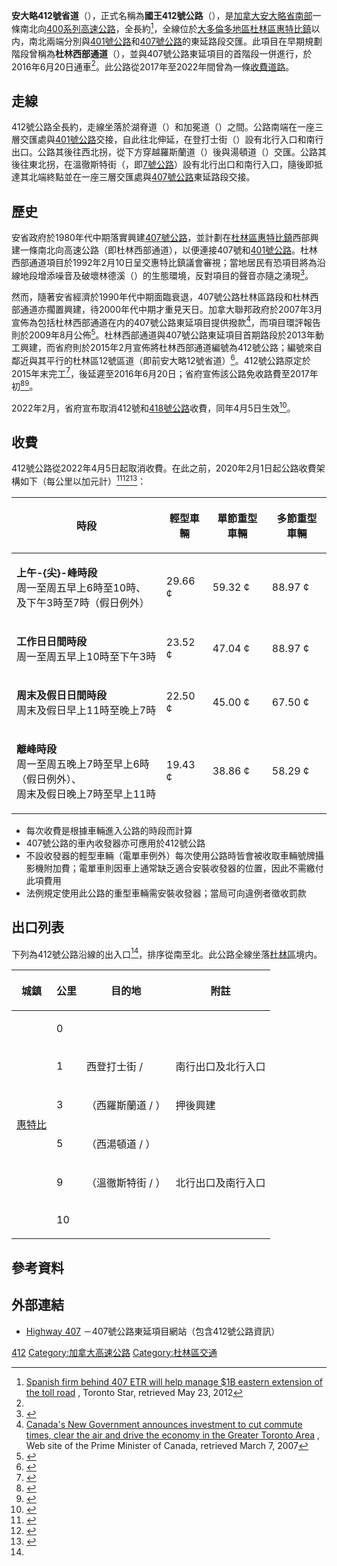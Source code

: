 {{Infobox road2
| country = CAN
| type = Fwy
| province = ON
| direction_a = 北
| direction_b = 南
| route = 412
 | alternate_name   = 杜林西部通道
 | established = 1990年代計劃<br>2016年6月20日開通
 | maint      = [[安大略省交通厅|安大略省交通厅]]
 | length_km  = 10
 | length_ref = <ref name="EastEA" />
 | end_b  = {{jcon|Hwy|401}} – [[惠特比_(安大略省)|惠特比]]
 | end_a  = {{jcon|Hwy|407}} – 惠特比
 | junction  = {{jcon|Hwy|7}} – 惠特比
 | towns       = [[惠特比_(安大略省)|惠特比]]
 | regions     = [[杜林區|杜林區]]
 | map        = 
 | browse_route = 412
 | previous_route = 410
 | next_route= 416
}}
'''安大略412號省道'''（{{lang-en|Ontario Highway 412}}），正式名稱為'''國王412號公路'''（{{lang|en|King's Highway 412}}），是[[加拿大|加拿大]][[安大略省|安大略省]][[南安大略|南部]]一條南北向[[400系列公路|400系列]][[高速公路|高速公路]]，全長約{{convert|10|km|mi}}<ref name=Manage>[http://www.thestar.com/news/transportation/article/1183198--spanish-firm-behind-407-etr-will-help-manage-1b-eastern-extension-of-the-toll-road Spanish firm behind 407 ETR will help manage $1B eastern extension of the toll road] {{Wayback|url=http://www.thestar.com/news/transportation/article/1183198--spanish-firm-behind-407-etr-will-help-manage-1b-eastern-extension-of-the-toll-road |date=20120625195311 }}, Toronto Star, retrieved May 23, 2012</ref>，全線位於[[大多倫多地區|大多倫多地區]][[杜林區|杜林區]][[惠特比_(安大略省)|惠特比鎮]]以内，南北兩端分別與[[安大略401號省道|401號公路]]和[[安大略407號省道|407號公路]]的東延路段交匯。此項目在早期規劃階段曾稱為'''杜林西部通道'''（{{lang|en|West Durham Link}}），並與407號公路東延項目的首階段一併進行，於2016年6月20日通車<ref name="Mirror160621"/>。此公路從2017年至2022年間曾為一條[[收費道路|收費道路]]。

== 走線 ==
412號公路全長約{{convert|10|km|mi}}，走線坐落於湖脊道（{{lang|en|Lakeridge Road}}）和加冕道（{{lang|en|Coronation Road}}）之間。公路南端在一座三層交匯處與[[安大略401號省道|401號公路]]交接，自此往北伸延，在登打士街（{{lang|en|Dundas Street}}）設有北行入口和南行出口。公路其後往西北拐，從下方穿越羅斯蘭道（{{lang|en|Rossland Road}}）後與湯頓道（{{lang|en|Taunton Road}}）交匯。公路其後往東北拐，在溫徹斯特街（{{lang|en|Winchester Street}}，即[[安大略7號省道|7號公路]]）設有北行出口和南行入口，隨後即抵達其北端終點並在一座三層交匯處與[[安大略407號省道|407號公路]]東延路段交接。

== 歷史 ==
安省政府於1980年代中期落實興建[[安大略407號省道|407號公路]]，並計劃在[[杜林區|杜林區]][[惠特比_(安大略省)|惠特比鎮]]西部興建一條南北向高速公路（即杜林西部通道），以便連接407號和[[安大略401號省道|401號公路]]。杜林西部通道項目於1992年2月10日呈交惠特比鎮議會審視；當地居民有恐項目將為沿線地段增添噪音及破壞林德溪（{{lang|en|Lynde Creek}}）的生態環境，反對項目的聲音亦隨之湧現<ref>{{cite news

 | title      = Residents Fighting 407 Link in Whitby
 | first      = Valerie
 | last       = Hill
 | work       = The Toronto Star
 | date       = March 5, 1992
 | page       = SD3}}</ref>。

然而，隨著安省經濟於1990年代中期面臨衰退，407號公路杜林區路段和杜林西部通道亦擱置興建，待2000年代中期才重見天日。加拿大聯邦政府於2007年3月宣佈為包括杜林西部通道在内的407號公路東延項目提供撥款<ref name=FLOW>[http://www.pm.gc.ca/eng/media.asp?category=1&id=1557 Canada's New Government announces investment to cut commute times, clear the air and drive the economy in the Greater Toronto Area] {{Wayback|url=http://www.pm.gc.ca/eng/media.asp?category=1&id=1557 |date=20100227124959 }}, Web site of the Prime Minister of Canada, retrieved March 7, 2007</ref>，而項目環評報告則於2009年8月公佈<ref name="EastEA">{{cite report
 |title       = 407 East Environmental Assessment Report
 |publisher   = Government of Ontario
 |date        = August 17, 2009
 |section     = Exhibit 8.7
 |url         = http://www.407eastea.com/407newsite/pdf/may10/AssessmentReportAugust2009/chapt/Chapter%208.pdf
 |accessdate  = February 4, 2011
 |deadurl     = yes
 |archiveurl  = https://web.archive.org/web/20110929040539/http://www.407eastea.com/407newsite/pdf/may10/AssessmentReportAugust2009/chapt/Chapter%208.pdf
 |archivedate = 2011年9月29日
}}</ref>。杜林西部通道與407號公路東延項目首期路段於2013年動工興建，而省府則於2015年2月宣佈將杜林西部通道編號為412號公路；編號來自鄰近與其平行的杜林區12號區道（即前安大略12號省道）<ref name="Numbered">{{cite web
 |title       = New Highway Numbers
 |publisher   = Highway 407 East
 |url         = http://www.highway407east.com/spotlight/new-highway-numbers/
 |accessdate  = February 10, 2015
 |deadurl     = yes
 |archiveurl  = https://web.archive.org/web/20150419132510/http://www.highway407east.com/spotlight/new-highway-numbers/
 |archivedate = 2015年4月19日
}}</ref>。412號公路原定於2015年末完工<ref>{{cite news
 |title        = Opening of Hwy. 407 expansion through Oshawa delayed until 2016
 |first        = Keith
 |last         = Gilligan
 |publisher    = Metroland Media
 |work         = Oshawa This Week
 |date         = December 4, 2015
 |url          = http://www.durhamregion.com/news-story/6159460-opening-of-hwy-407-expansion-through-oshawa-delayed-until-2016/
 |accessdate   = December 17, 2015
 |archive-date = 2019-06-19
 |archive-url  = https://web.archive.org/web/20190619184938/https://www.durhamregion.com/news-story/6159460-opening-of-hwy-407-expansion-through-oshawa-delayed-until-2016/
 |dead-url     = no
}}</ref>，後延遲至2016年6月20日；省府宣佈該公路免收路費至2017年初<ref name="Mirror160621">{{cite news
 |title        = Hwy. 407 eastern extension opens between Pickering and Oshawa
 |publisher    = Metroland Media
 |work         = Scarborough Mirror
 |date         = 2016-06-21
 |url          = http://www.insidetoronto.com/news-story/6734110-hwy-407-eastern-extension-opens-between-pickering-and-oshawa/
 |accessdate   = 2016-06-29
 |archive-date = 2017-12-28
 |archive-url  = https://web.archive.org/web/20171228112241/https://www.insidetoronto.com/news-story/6734110-hwy-407-eastern-extension-opens-between-pickering-and-oshawa/
 |dead-url     = no
}}</ref><ref>{{cite web
 |title        = Tolling Set to Begin on Highway 407 and Highway 412
 |publisher    = Ministry of Transportation of Ontario
 |date         = 2017-01-03
 |url          = https://news.ontario.ca/mto/en/2017/01/tolling-set-to-begin-on-highway-407-and-highway-412.html
 |accessdate   = 2017-02-28
 |archive-date = 2019-06-03
 |archive-url  = https://web.archive.org/web/20190603134957/https://news.ontario.ca/mto/en/2017/01/tolling-set-to-begin-on-highway-407-and-highway-412.html
 |dead-url     = no
}}</ref>。

2022年2月，省府宣布取消412號和[[安大略418號省道|418號公路]]收費，同年4月5日生效<ref name=remove>{{Cite press release |first = Ivana |last = Yelich |first2 = Dakota |last2 = Brasier |first3 = Simisola |last3 = Ikotun |url = https://news.ontario.ca/en/release/1001631/ontario-government-removing-tolls-on-highways-412-and-418 |title = Ontario Government Removing Tolls on Highways 412 and 418 |date = February 18, 2022 |publisher = Office of the Premier |access-date = February 18, 2022 |archive-date = 2022-05-07 |archive-url = https://web.archive.org/web/20220507224017/https://news.ontario.ca/en/release/1001631/ontario-government-removing-tolls-on-highways-412-and-418 }}</ref>。

== 收費 ==
412號公路從2022年4月5日起取消收費。在此之前，2020年2月1日起公路收費架構如下（每公里以加元計）<ref>{{cite web
 |title        = Light Vehicle Rate Chart
 |publisher    = Ontario Ministry of Transportation (MTO)
 |date         = 2020-02-01
 |url          = https://www.on407.ca/en/tolls/rate-charts/rate-chart-light.html
 |accessdate   = 2020-02-12
 |archive-date = 2020-02-24
 |archive-url  = https://web.archive.org/web/20200224223344/https://www.on407.ca/en/tolls/rate-charts/rate-chart-light.html
 |dead-url     = no
}}</ref><ref>{{cite web
 |title        = 2020 Heavy Single Unit Vehicle Rate Chart
 |publisher    = Ontario Ministry of Transportation (MTO)
 |date         = 2020-02-01
 |url          = https://www.on407.ca/en/tolls/rate-charts/rate-chart-heavy.html
 |accessdate   = 2020-02-12
 |archive-date = 2020-02-24
 |archive-url  = https://web.archive.org/web/20200224223359/https://www.on407.ca/en/tolls/rate-charts/rate-chart-heavy.html
 |dead-url     = no
}}</ref><ref>{{cite web
 |title        = 2020 Heavy Multiple Unit Vehicle Rate Chart
 |publisher    = Ontario Ministry of Transportation (MTO)
 |date         = 2020-02-01
 |url          = https://www.on407.ca/en/tolls/rate-charts/rate-chart-multi.html
 |accessdate   = 2020-02-12
 |archive-date = 2020-02-24
 |archive-url  = https://web.archive.org/web/20200224223357/https://www.on407.ca/en/tolls/rate-charts/rate-chart-multi.html
 |dead-url     = no
}}</ref>：

{| class="wikitable" style="text-align:center;"
|-
! 時段
! 輕型車輛
! 單節重型車輛
! 多節重型車輛
|-
| '''上午-{尖}-峰時段''' <br /> 周一至周五早上6時至10時、<br />及下午3時至7時（假日例外）
| 29.66 ¢
| 59.32 ¢
| 88.97 ¢
|-
| '''工作日日間時段''' <br /> 周一至周五早上10時至下午3時
| 23.52 ¢
| 47.04 ¢
| 88.97 ¢
|-
| '''周末及假日日間時段''' <br /> 周末及假日早上11時至晚上7時
| 22.50 ¢
| 45.00 ¢
| 67.50 ¢
|-
| '''離峰時段''' <br /> 周一至周五晚上7時至早上6時（假日例外）、<br />周末及假日晚上7時至早上11時
| 19.43 ¢
| 38.86 ¢
| 58.29 ¢
|}

*每次收費是根據車輛進入公路的時段而計算
*407號公路的車內收發器亦可應用於412號公路
*不設收發器的輕型車輛（電單車例外）每次使用公路時皆會被收取車輛號牌攝影機附加費；電單車則因車上通常缺乏適合安裝收發器的位置，因此不需繳付此項費用
*法例規定使用此公路的重型車輛需安裝收發器；當局可向違例者徵收罰款

== 出口列表 ==
下列為412號公路沿線的出入口<ref name="EastEA"/>，排序從南至北。此公路全線坐落[[杜林區|杜林區]]境内。

{| class=wikitable
!城鎮
!公里
!目的地
!附註
|-
|rowspan=6|[[惠特比_(安大略省)|惠特比]]
|0
|{{jcon|Hwy|401}}
|
|-
|1
|西登打士街 / {{lang|en|Dundas Street West}}
|南行出口及北行入口
|-
|bgcolor=#ffdead|3
|bgcolor=#ffdead|{{jcon|Durham|28}}（西羅斯蘭道 / {{lang|en|Rossland Road West}}）
|bgcolor=#ffdead|押後興建
|-
|5
|{{jcon|Durham|4}}（西湯頓道 / {{lang|en|Taunton Road West}}）
|
|-
|9
|{{jcon|Hwy|7}}（溫徹斯特街 / {{lang|en|Winchester Street}}）
|北行出口及南行入口
|-
|10
|{{jcon|Hwy|407}}
|
|}

== 參考資料 ==
{{reflist}}

== 外部連結 ==
* {{en}}[http://www.on407.ca Highway 407] {{Wayback|url=http://www.on407.ca/ |date=20210309164417 }}－407號公路東延項目網站（包含412號公路資訊）

{{安大略高速公路}}

[[Category:安大略省省道|412]]
[[Category:加拿大高速公路|Category:加拿大高速公路]]
[[Category:杜林區交通|Category:杜林區交通]]